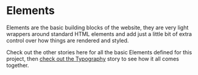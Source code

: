 
<Meta title="Elements/Introduction" />

# Elements

Elements are the basic building blocks of the website, they are very light wrappers around standard HTML elements and add just a little bit of extra control over how things are rendered and styled.

Check out the other stories here for all the basic Elements defined for this project, then [check out the Typography](?path=/story/elements-typography--default) story to see how it all comes together.
